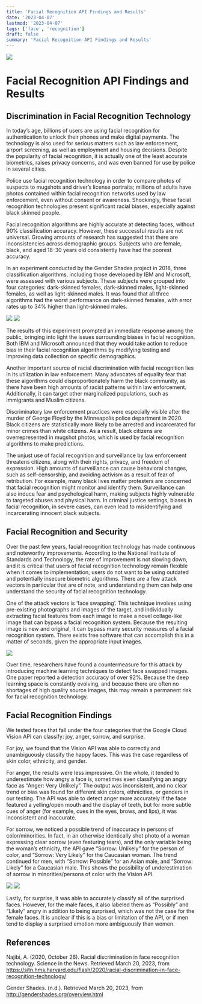 ```yaml
---
title: 'Facial Recognition API Findings and Results'
date: '2023-04-07'
lastmod: '2023-04-07'
tags: ['face', 'recognition']
draft: false
summary: 'Facial Recognition API Findings and Results'
---
```


<img src="https://images.ctfassets.net/3viuren4us1n/5YzA7KGIWQEjt8KStZGlxd/85bde9966a9e9c4407396f424e46fc67/facial_recognition.jpg" />

# Facial Recognition API Findings and Results

## Discrimination in Facial Recognition Technology

In today’s age, billions of users are using facial recognition for authentication to unlock their phones and make digital payments. The technology is also used for serious matters such as law enforcement, airport screening, as well as employment and housing decisions. Despite the popularity of facial recognition, it is actually one of the least accurate biometrics, raises privacy concerns, and was even banned for use by police in several cities.

Police use facial recognition technology in order to compare photos of suspects to mugshots and driver’s license portraits; millions of adults have photos contained within facial recognition networks used by law enforcement, even without consent or awareness. Shockingly, these facial recognition technologies present significant racial biases, especially against black skinned people.

Facial recognition algorithms are highly accurate at detecting faces, without 90% classification accuracy. However, these successful results are not universal. Growing amounts of research has suggested that there are inconsistencies across demographic groups. Subjects who are female, black, and aged 18-30 years old consistently have had the poorest accuracy.

In an experiment conducted by the Gender Shades project in 2018, three classification algorithms, including those developed by IBM and Microsoft, were assessed with various subjects. These subjects were grouped into four categories: dark-skinned females, dark-skinned males, light-skinned females, as well as light-skinned males. It was found that all three algorithms had the worst performance on dark-skinned females, with error rates up to 34% higher than light-skinned males.

<img src="https://i0.wp.com/sitn.hms.harvard.edu/wp-content/uploads/2020/10/Najibi_Fig-1-1.png?w=1440&ssl=1" />

<img src="https://www.hibernian-recruitment.com/wp-content/uploads/2022/07/grafik-1.png" />

The results of this experiment prompted an immediate response among the public, bringing into light the issues surrounding biases in facial recognition. Both IBM and Microsoft announced that they would take action to reduce bias in their facial recognition algorithms by modifying testing and improving data collection on specific demographics.

Another important source of racial discrimination with facial recognition lies in its utilization in law enforcement. Many advocates of equality fear that these algorithms could disproportionately harm the black community, as there have been high amounts of racist patterns within law enforcement. Additionally, it can target other marginalized populations, such as immigrants and Muslim citizens.

Discriminatory law enforcement practices were especially visible after the murder of George Floyd by the Minneapolis police department in 2020. Black citizens are statistically more likely to be arrested and incarcerated for minor crimes than white citizens. As a result, black citizens are overrepresented in mugshot photos, which is used by facial recognition algorithms to make predictions.

The unjust use of facial recognition and surveillance by law enforcement threatens citizens, along with their rights, privacy, and freedom of expression. High amounts of surveillance can cause behavioral changes, such as self-censorship, and avoiding activism as a result of fear of retribution. For example, many black lives matter protesters are concerned that facial recognition might monitor and identify them. Surveillance can also induce fear and psychological harm, making subjects highly vulnerable to targeted abuses and physical harm. In criminal justice settings, biases in facial recognition, in severe cases, can even lead to misidentifying and incarcerating innocent black subjects.

## Facial Recognition and Security

Over the past few years, facial recognition technology has made continuous and noteworthy improvements. According to the National Institute of Standards and Technology, the rate of improvement is not slowing down, and it is critical that users of facial recognition technology remain flexible when it comes to implementation; users do not want to be using outdated and potentially insecure biometric algorithms. There are a few attack vectors in particular that are of note, and understanding them can help one understand the security of facial recognition technology.

One of the attack vectors is ‘face swapping’. This technique involves using pre-existing photographs and images of the target, and individually extracting facial features from each image to make a novel collage-like image that can bypass a facial recognition system. Because the resulting image is new and original, it can bypass many security measures of a facial recognition system. There exists free software that can accomplish this in a matter of seconds, given the appropriate input images.

<img src="https://scontent.fykz1-2.fna.fbcdn.net/v/t39.30808-6/299736679_394513486152827_7995016928150933472_n.jpg?_nc_cat=111&ccb=1-7&_nc_sid=e3f864&_nc_ohc=Izn8QjsC-0oAX_iYPsu&_nc_ht=scontent.fykz1-2.fna&oh=00_AfB3azVZ2IFZH4PS_gWWbIQVg16V-zOZqe0GW5kQls-rVw&oe=643614D0" />

Over time, researchers have found a countermeasure for this attack by introducing machine learning techniques to detect face swapped images. One paper reported a detection accuracy of over 92%. Because the deep learning space is constantly evolving, and because there are often no shortages of high quality source images, this may remain a permanent risk for facial recognition technology.

## Facial Recognition Findings

We tested faces that fall under the four categories that the Google Cloud Vision API can classify: joy, anger, sorrow, and surprise.

For joy, we found that the Vision API was able to correctly and unambiguously classify the happy faces. This was the case regardless of skin color, ethnicity, and gender.

For anger, the results were less impressive. On the whole, it tended to underestimate how angry a face is, sometimes even classifying an angry face as “Anger: Very Unlikely”. The output was inconsistent, and no clear trend or bias was found for different skin colors, ethnicities, or genders in our testing. The API was able to detect anger more accurately if the face featured a yelling/open mouth and the display of teeth, but for more subtle cues of anger (for example, cues in the eyes, brows, and lips), it was inconsistent and inaccurate.

For sorrow, we noticed a possible trend of inaccuracy in persons of color/minorities. In fact, in an otherwise identically shot photo of a woman expressing clear sorrow (even featuring tears), and the only variable being the woman’s ethnicity, the API gave “Sorrow: Unlikely” for the person of color, and “Sorrow: Very Likely” for the Caucasian woman. The trend continued for men, with “Sorrow: Possible” for an Asian male, and “Sorrow: Likely” for a Caucasian male. This shows the possibility of underestimation of sorrow in minorities/persons of color with the Vision API.

<img src="https://st2.depositphotos.com/7036298/10694/i/950/depositphotos_106940944-stock-photo-brunette-short-hair-adult-caucasian.jpg" />

<img src="https://thelinknewspaper.ca/images/articles/Volume_39/Special/_resized/39.2.SP.ChelseaCameron.ElisaBarbier-11.jpg" />

Lastly, for surprise, it was able to accurately classify all of the surprised faces. However, for the male faces, it also labeled them as “Possibly” and “Likely” angry in addition to being surprised, which was not the case for the female faces. It is unclear if this is a bias or limitation of the API, or if men tend to display a surprised emotion more ambiguously than women.

## References

Najibi, A. (2020, October 26). Racial discrimination in face recognition technology. Science in the News. Retrieved March 20, 2023, from https://sitn.hms.harvard.edu/flash/2020/racial-discrimination-in-face-recognition-technology/

Gender Shades. (n.d.). Retrieved March 20, 2023, from http://gendershades.org/overview.html
